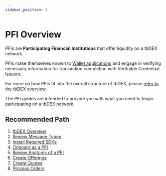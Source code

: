 ```yaml
---
sidebar_position: 1
---
```



# PFI Overview

PFIs are **Participating Financial Institutions** that offer liquidity on a tbDEX network.

PFIs make themselves known to [Wallet applications](/tbdex/wallet/overview) and engage in verifying necessary information for transaction completion with <Web5Url to="/verifiable-credentials/what-are-vcs">Verifiable Credential</Web5Url> Issuers.

For more on how PFIs fit into the overall structure of tbDEX, please [refer to the tbDEX overview](/tbdex/#example-scenario).

The PFI guides are intended to provide you with what you need to begin participating on a tbDEX network.

## Recommended Path

1. [tbDEX Overview](/tbdex/)
2. [Review Message Types](/tbdex/message-types)
3. [Install Required SDKs](/tbdex/pfi/required-sdks)
4. [Onboard as a PFI](/tbdex/pfi/onboarding)
5. [Review Anatomy of a PFI](/tbdex/pfi/anatomy-of-a-pfi)
6. [Create Offerings](/tbdex/pfi/creating-offerings)
7. [Create Quotes](/tbdex/pfi/creating-quotes)
8. [Process Orders](/tbdex/pfi/processing-orders)
